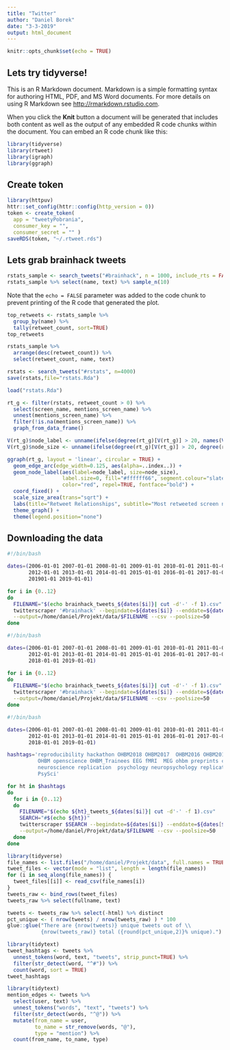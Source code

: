 ```yaml
---
title: "Twitter"
author: "Daniel Borek"
date: "3-3-2019"
output: html_document
---
```


```r
knitr::opts_chunk$set(echo = TRUE)
```

## Lets try tidyverse!

This is an R Markdown document. Markdown is a simple formatting syntax for authoring HTML, PDF, and MS Word documents. For more details on using R Markdown see <http://rmarkdown.rstudio.com>.

When you click the **Knit** button a document will be generated that includes both content as well as the output of any embedded R code chunks within the document. You can embed an R code chunk like this:
```r
library(tidyverse)
library(rtweet)
library(igraph)
library(ggraph)
```
## Create token

```r
library(httpuv)
httr::set_config(httr::config(http_version = 0))
token <- create_token(
  app = "tweetyPobrania",
  consumer_key = "",
  consumer_secret = "" )
saveRDS(token, "~/.rtweet.rds")
```



## Lets grab brainhack tweets





```r
rstats_sample <- search_tweets("#brainhack", n = 1000, include_rts = FALSE)
rstats_sample %>% select(name, text) %>% sample_n(10)
```

Note that the `echo = FALSE` parameter was added to the code chunk to prevent printing of the R code that generated the plot.
```r
top_retweets <- rstats_sample %>%
  group_by(name) %>%
  tally(retweet_count, sort=TRUE)
top_retweets
```
```r
rstats_sample %>%
  arrange(desc(retweet_count)) %>%
  select(retweet_count, name, text)
```
```r
rstats <- search_tweets("#rstats", n=4000)
save(rstats,file="rstats.Rda")

```
```r
load("rstats.Rda")

rt_g <- filter(rstats, retweet_count > 0) %>%
  select(screen_name, mentions_screen_name) %>%
  unnest(mentions_screen_name) %>%
  filter(!is.na(mentions_screen_name)) %>%
  graph_from_data_frame()

V(rt_g)$node_label <- unname(ifelse(degree(rt_g)[V(rt_g)] > 20, names(V(rt_g)), ""))
V(rt_g)$node_size <- unname(ifelse(degree(rt_g)[V(rt_g)] > 20, degree(rt_g), 0))
```


```r

ggraph(rt_g, layout = 'linear', circular = TRUE) +
  geom_edge_arc(edge_width=0.125, aes(alpha=..index..)) +
  geom_node_label(aes(label=node_label, size=node_size),
                  label.size=0, fill="#ffffff66", segment.colour="slateblue",
                  color="red", repel=TRUE, fontface="bold") +
  coord_fixed() +
  scale_size_area(trans="sqrt") +
  labs(title="Retweet Relationships", subtitle="Most retweeted screen names labeled. Darkers edges == more retweets. Node size == larger degree") +
  theme_graph() +
  theme(legend.position="none")
```
## Downloading the data


```bash
#!/bin/bash

dates=(2006-01-01 2007-01-01 2008-01-01 2009-01-01 2010-01-01 2011-01-01 \
       2012-01-01 2013-01-01 2014-01-01 2015-01-01 2016-01-01 2017-01-01 \
       201901-01 2019-01-01)

for i in {0..12}
do
  FILENAME="$(echo brainhack_tweets_${dates[$i]}| cut -d'-' -f 1).csv"
  twitterscraper '#brainhack' --begindate=${dates[$i]} --enddate=${dates[$i+1]} \
  --output=/home/daniel/Projekt/data/$FILENAME --csv --poolsize=50
done
```

```bash
#!/bin/bash

dates=(2006-01-01 2007-01-01 2008-01-01 2009-01-01 2010-01-01 2011-01-01 \
       2012-01-01 2013-01-01 2014-01-01 2015-01-01 2016-01-01 2017-01-01 \
       2018-01-01 2019-01-01)

for i in {0..12}
do
  FILENAME="$(echo brainhack_tweets_${dates[$i]}| cut -d'-' -f 1).csv"
  twitterscraper '#brainhack' --begindate=${dates[$i]} --enddate=${dates[$i+1]} \
  --output=/home/daniel/Projekt/data/$FILENAME --csv --poolsize=50
done
```

```bash
#!/bin/bash

dates=(2006-01-01 2007-01-01 2008-01-01 2009-01-01 2010-01-01 2011-01-01 \
       2012-01-01 2013-01-01 2014-01-01 2015-01-01 2016-01-01 2017-01-01 \
       2018-01-01 2019-01-01)

hashtags='reproducibility hackathon OHBM2018 OHBM2017  OHBM2016 OHBM2015 OHBM2014 OHBM2013 OHBM2012
          OHBM openscience OHBM_Trainees EEG fMRI  MEG ohbm preprints commpsych
          neuroscience replication  psychology neuropsychology replicationcrisis OpenResearch
          PsySci'

for ht in $hashtags
do
  for i in {0..12}
  do
    FILENAME="$(echo ${ht}_tweets_${dates[$i]}| cut -d'-' -f 1).csv"
    SEARCH="#$(echo ${ht})"
    twitterscraper $SEARCH --begindate=${dates[$i]} --enddate=${dates[$i+1]} \
    --output=/home/daniel/Projekt/data/$FILENAME --csv --poolsize=50
  done
done
```

```r
library(tidyverse)
file_names <- list.files("/home/daniel/Projekt/data", full.names = TRUE)
tweet_files <- vector(mode = "list", length = length(file_names))
for (i in seq_along(file_names)) {
  tweet_files[[i]] <- read_csv(file_names[i])
}
tweets_raw <- bind_rows(tweet_files)
tweets_raw %>% select(fullname, text)
```

```r
tweets <- tweets_raw %>% select(-html) %>% distinct
pct_unique <- ( nrow(tweets) / nrow(tweets_raw) ) * 100
glue::glue("There are {nrow(tweets)} unique tweets out of \\
           {nrow(tweets_raw)} total ({round(pct_unique,2)}% unique).")
```

```r
library(tidytext)
tweet_hashtags <- tweets %>%
  unnest_tokens(word, text, "tweets", strip_punct=TRUE) %>%
  filter(str_detect(word, "^#")) %>%
  count(word, sort = TRUE)
tweet_hashtags
```

```r
library(tidytext)
mention_edges <- tweets %>%
  select(user, text) %>%
  unnest_tokens("words", "text", "tweets") %>%
  filter(str_detect(words, "^@")) %>%
  mutate(from_name = user,
         to_name = str_remove(words, "@"),
         type = "mention") %>%
  count(from_name, to_name, type)
```
